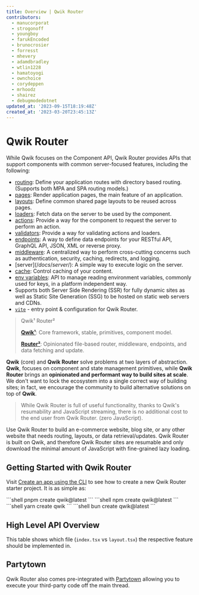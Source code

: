 ```yaml
---
title: Overview | Qwik Router
contributors:
  - manucorporat
  - strogonoff
  - youngboy
  - farukEncoded
  - brunocrosier
  - forresst
  - mhevery
  - adamdbradley
  - wtlin1228
  - hamatoyogi
  - ownchoice
  - corydeppen
  - mrhoodz
  - shairez
  - debugmodedotnet
updated_at: '2023-09-15T18:19:48Z'
created_at: '2023-03-20T23:45:13Z'
---
```


# Qwik Router

While Qwik focuses on the Component API, Qwik Router provides APIs that support components with common server-focused features, including the following:
- [routing](/docs/routing/): Define your application routes with directory based routing. (Supports both MPA and SPA routing models.)
- [pages](/docs/pages): Render application pages, the main feature of an application.
- [layouts](/docs/layout/): Define common shared page layouts to be reused across pages.
- [loaders](/docs/route-loader/): Fetch data on the server to be used by the component.
- [actions](/docs/action/): Provide a way for the component to request the server to perform an action.
- [validators](/docs/validator/): Provide a way for validating actions and loaders.
- [endpoints](/docs/endpoints/): A way to define data endpoints for your RESTful API, GraphQL API, JSON, XML or reverse proxy.
- [middleware](/docs/middleware/): A centralized way to perform cross-cutting concerns such as authentication, security, caching, redirects, and logging.
- [server$](/docs/server$/): A simple way to execute logic on the server.
- [cache](/docs/caching/): Control caching of your content.
- [env variables](/docs/guides/env-variables/): API to manage reading environment variables, commonly used for keys, in a platform independent way.
- Supports both Server Side Rendering (SSR) for fully dynamic sites as well as Static Site Generation (SSG) to be hosted on static web servers and CDNs.
- [`vite`](/docs/(qwik)/advanced/vite/index.mdx#qwikrouter) - entry point  & configuration for Qwik Router.

> Qwik¹ Router²
>
> [**Qwik¹**](/docs/(qwik)/index.mdx): Core framework, stable, primitives, component model.
>
> [**Router²**](/docs/(qwikrouter)/routing/index.mdx): Opinionated file-based router, middleware, endpoints, and data fetching and update.

**Qwik** (core) and **Qwik Router** solve problems at two layers of abstraction. **Qwik**, focuses on component and state management primitives, while **Qwik Router** brings an **opinionated and performant way to build sites at scale**. We don't want to lock the ecosystem into a single correct way of building sites; in fact, we encourage the community to build alternative solutions on top of **Qwik**.

> While Qwik Router is full of useful functionality, thanks to Qwik's resumability and JavaScript streaming, there is no additional cost to the end user from Qwik Router. (zero JavaScript).

Use Qwik Router to build an e-commerce website, blog site, or any other website that needs routing, layouts, or data retrieval/updates. Qwik Router is built on Qwik, and therefore Qwik Router sites are resumable and only download the minimal amount of JavaScript with fine-grained lazy loading.

## Getting Started with Qwik Router

Visit [Create an app using the CLI](/docs/getting-started/#create-an-app-using-the-cli) to see how to create a new Qwik Router starter project. It is as simple as:

<PackageManagerTabs>
<span q:slot="pnpm">
```shell
pnpm create qwik@latest
```
</span>
<span q:slot="npm">
```shell
npm create qwik@latest
```
</span>
<span q:slot="yarn">
```shell
yarn create qwik
```
</span>
<span q:slot="bun">
```shell
bun create qwik@latest
```
</span>
</PackageManagerTabs>

## High Level API Overview

This table shows which file (`index.tsx` vs `layout.tsx`) the respective feature should be implemented in.

<ImgRoutingFiles />

## Partytown

Qwik Router also comes pre-integrated with [Partytown](https://partytown.qwik.dev) allowing you to execute your third-party code off the main thread.


